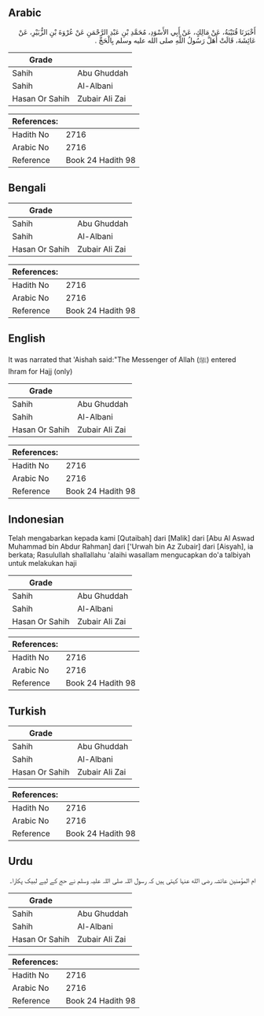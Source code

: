 ## Arabic


<div dir="rtl" lang="ar" style={{fontSize:'larger',backgroundColor:'#f8f9fa',padding:20}}>
أَخْبَرَنَا قُتَيْبَةُ، عَنْ مَالِكٍ، عَنْ أَبِي الأَسْوَدِ، مُحَمَّدِ بْنِ عَبْدِ الرَّحْمَنِ عَنْ عُرْوَةَ بْنِ الزُّبَيْرِ، عَنْ عَائِشَةَ، قَالَتْ أَهَلَّ رَسُولُ اللَّهِ صلى الله عليه وسلم بِالْحَجِّ ‏.‏
</div>
<div style={{backgroundColor:'#f8f9fa',padding:20, marginBottom: 10}}><table> <thead> <tr> <th>Grade</th> <th></th> </tr> </thead> <tbody> <tr><td>Sahih</td><td>Abu Ghuddah</td></tr><tr><td>Sahih</td><td>Al-Albani</td></tr><tr><td>Hasan Or Sahih</td><td>Zubair Ali Zai</td></tr></tbody></table><table> <thead> <tr> <th>References:</th> <th></th> </tr> </thead> <tbody><tr><td>Hadith No</td><td>2716</td></tr><tr><td>Arabic No</td><td>2716</td></tr><tr><td>Reference</td><td>Book 24 Hadith 98</td></tr></tbody></table></div>

## Bengali


<div dir="ltr" lang="bn" style={{fontSize:'larger',backgroundColor:'#f8f9fa',padding:20}}>

</div>
<div style={{backgroundColor:'#f8f9fa',padding:20, marginBottom: 10}}><table> <thead> <tr> <th>Grade</th> <th></th> </tr> </thead> <tbody> <tr><td>Sahih</td><td>Abu Ghuddah</td></tr><tr><td>Sahih</td><td>Al-Albani</td></tr><tr><td>Hasan Or Sahih</td><td>Zubair Ali Zai</td></tr></tbody></table><table> <thead> <tr> <th>References:</th> <th></th> </tr> </thead> <tbody><tr><td>Hadith No</td><td>2716</td></tr><tr><td>Arabic No</td><td>2716</td></tr><tr><td>Reference</td><td>Book 24 Hadith 98</td></tr></tbody></table></div>

## English


<div dir="ltr" lang="en" style={{fontSize:'larger',backgroundColor:'#f8f9fa',padding:20}}>
It was narrated that 'Aishah said:"The Messenger of Allah (ﷺ) entered Ihram for Hajj (only)
</div>
<div style={{backgroundColor:'#f8f9fa',padding:20, marginBottom: 10}}><table> <thead> <tr> <th>Grade</th> <th></th> </tr> </thead> <tbody> <tr><td>Sahih</td><td>Abu Ghuddah</td></tr><tr><td>Sahih</td><td>Al-Albani</td></tr><tr><td>Hasan Or Sahih</td><td>Zubair Ali Zai</td></tr></tbody></table><table> <thead> <tr> <th>References:</th> <th></th> </tr> </thead> <tbody><tr><td>Hadith No</td><td>2716</td></tr><tr><td>Arabic No</td><td>2716</td></tr><tr><td>Reference</td><td>Book 24 Hadith 98</td></tr></tbody></table></div>

## Indonesian


<div dir="ltr" lang="id" style={{fontSize:'larger',backgroundColor:'#f8f9fa',padding:20}}>
Telah mengabarkan kepada kami [Qutaibah] dari [Malik] dari [Abu Al Aswad Muhammad bin Abdur Rahman] dari ['Urwah bin Az Zubair] dari [Aisyah], ia berkata; Rasulullah shallallahu 'alaihi wasallam mengucapkan do'a talbiyah untuk melakukan haji
</div>
<div style={{backgroundColor:'#f8f9fa',padding:20, marginBottom: 10}}><table> <thead> <tr> <th>Grade</th> <th></th> </tr> </thead> <tbody> <tr><td>Sahih</td><td>Abu Ghuddah</td></tr><tr><td>Sahih</td><td>Al-Albani</td></tr><tr><td>Hasan Or Sahih</td><td>Zubair Ali Zai</td></tr></tbody></table><table> <thead> <tr> <th>References:</th> <th></th> </tr> </thead> <tbody><tr><td>Hadith No</td><td>2716</td></tr><tr><td>Arabic No</td><td>2716</td></tr><tr><td>Reference</td><td>Book 24 Hadith 98</td></tr></tbody></table></div>

## Turkish


<div dir="ltr" lang="tr" style={{fontSize:'larger',backgroundColor:'#f8f9fa',padding:20}}>

</div>
<div style={{backgroundColor:'#f8f9fa',padding:20, marginBottom: 10}}><table> <thead> <tr> <th>Grade</th> <th></th> </tr> </thead> <tbody> <tr><td>Sahih</td><td>Abu Ghuddah</td></tr><tr><td>Sahih</td><td>Al-Albani</td></tr><tr><td>Hasan Or Sahih</td><td>Zubair Ali Zai</td></tr></tbody></table><table> <thead> <tr> <th>References:</th> <th></th> </tr> </thead> <tbody><tr><td>Hadith No</td><td>2716</td></tr><tr><td>Arabic No</td><td>2716</td></tr><tr><td>Reference</td><td>Book 24 Hadith 98</td></tr></tbody></table></div>

## Urdu


<div dir="rtl" lang="ur" style={{fontSize:'larger',backgroundColor:'#f8f9fa',padding:20}}>
ام المؤمنین عائشہ رضی الله عنہا کہتی ہیں کہ رسول اللہ صلی اللہ علیہ وسلم نے حج کے لیے لبیک پکارا۔
</div>
<div style={{backgroundColor:'#f8f9fa',padding:20, marginBottom: 10}}><table> <thead> <tr> <th>Grade</th> <th></th> </tr> </thead> <tbody> <tr><td>Sahih</td><td>Abu Ghuddah</td></tr><tr><td>Sahih</td><td>Al-Albani</td></tr><tr><td>Hasan Or Sahih</td><td>Zubair Ali Zai</td></tr></tbody></table><table> <thead> <tr> <th>References:</th> <th></th> </tr> </thead> <tbody><tr><td>Hadith No</td><td>2716</td></tr><tr><td>Arabic No</td><td>2716</td></tr><tr><td>Reference</td><td>Book 24 Hadith 98</td></tr></tbody></table></div>